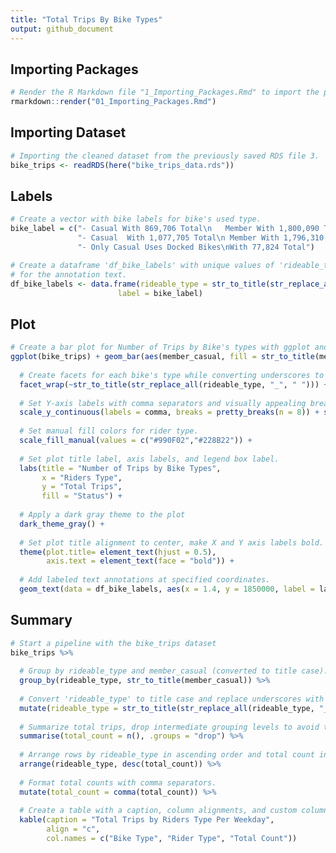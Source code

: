 ```yaml
---
title: "Total Trips By Bike Types"
output: github_document
---
```


Importing Packages
------------------
```r
# Render the R Markdown file "1_Importing_Packages.Rmd" to import the packages.
rmarkdown::render("01_Importing_Packages.Rmd")
```

Importing Dataset
-----------------
```r
# Importing the cleaned dataset from the previously saved RDS file 3.
bike_trips <- readRDS(here("bike_trips_data.rds"))
```

Labels
------
```r
# Create a vector with bike labels for bike's used type.
bike_label = c("- Casual With 869,706 Total\n   Member With 1,800,090 Total",
               "- Casual  With 1,077,705 Total\n Member With 1,796,310 Total",
               "- Only Casual Uses Docked Bikes\nWith 77,824 Total")

# Create a dataframe 'df_bike_labels' with unique values of 'rideable_type' from dataset and corresponding labels,
# for the annotation text.
df_bike_labels <- data.frame(rideable_type = str_to_title(str_replace_all(unique(bike_trips$rideable_type), "_", " ")), 
                        label = bike_label)
```

Plot
----
```r
# Create a bar plot for Number of Trips by Bike's types with ggplot and adjust bars width to 0.5
ggplot(bike_trips) + geom_bar(aes(member_casual, fill = str_to_title(member_casual)), width = 0.5) +
  
  # Create facets for each bike's type while converting underscores to spaces and title-casing texts.
  facet_wrap(~str_to_title(str_replace_all(rideable_type, "_", " "))) + 
  
  # Set Y-axis labels with comma separators and visually appealing breaks, Set X-axis labels to title case.
  scale_y_continuous(labels = comma, breaks = pretty_breaks(n = 8)) + scale_x_discrete(labels = str_to_title) +
  
  # Set manual fill colors for rider type.
  scale_fill_manual(values = c("#990F02","#228B22")) + 
  
  # Set plot title label, axis labels, and legend box label.
  labs(title = "Number of Trips by Bike Types",
       x = "Riders Type",
       y = "Total Trips",
       fill = "Status") + 
  
  # Apply a dark gray theme to the plot
  dark_theme_gray() + 
  
  # Set plot title alignment to center, make X and Y axis labels bold.
  theme(plot.title= element_text(hjust = 0.5),
        axis.text = element_text(face = "bold")) +
  
  # Add labeled text annotations at specified coordinates.
  geom_text(data = df_bike_labels, aes(x = 1.4, y = 1850000, label = label), fontface = "bold", size = 4)
```

Summary
-------
```r
# Start a pipeline with the bike_trips dataset
bike_trips %>%
  
  # Group by rideable_type and member_casual (converted to title case).
  group_by(rideable_type, str_to_title(member_casual)) %>%
  
  # Convert 'rideable_type' to title case and replace underscores with spaces
  mutate(rideable_type = str_to_title(str_replace_all(rideable_type, "_", " "))) %>% 
  
  # Summarize total trips, drop intermediate grouping levels to avoid the message.
  summarise(total_count = n(), .groups = "drop") %>% 
  
  # Arrange rows by rideable_type in ascending order and total count in descending order.
  arrange(rideable_type, desc(total_count)) %>% 
  
  # Format total counts with comma separators.
  mutate(total_count = comma(total_count)) %>% 
  
  # Create a table with a caption, column alignments, and custom column names
  kable(caption = "Total Trips by Riders Type Per Weekday",
        align = "c",
        col.names = c("Bike Type", "Rider Type", "Total Count"))
```